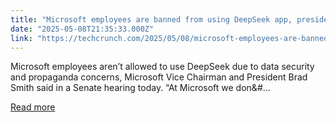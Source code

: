 ```yaml
---
title: "Microsoft employees are banned from using DeepSeek app, president says "
date: "2025-05-08T21:35:33.000Z"
link: "https://techcrunch.com/2025/05/08/microsoft-employees-are-banned-from-using-deepseek-app-president-says/"
---
```


Microsoft employees aren’t allowed to use DeepSeek due to data security and propaganda concerns, Microsoft Vice Chairman and President Brad Smith said in a Senate hearing today. “At Microsoft we don&#...

[Read more](https://techcrunch.com/2025/05/08/microsoft-employees-are-banned-from-using-deepseek-app-president-says/)
